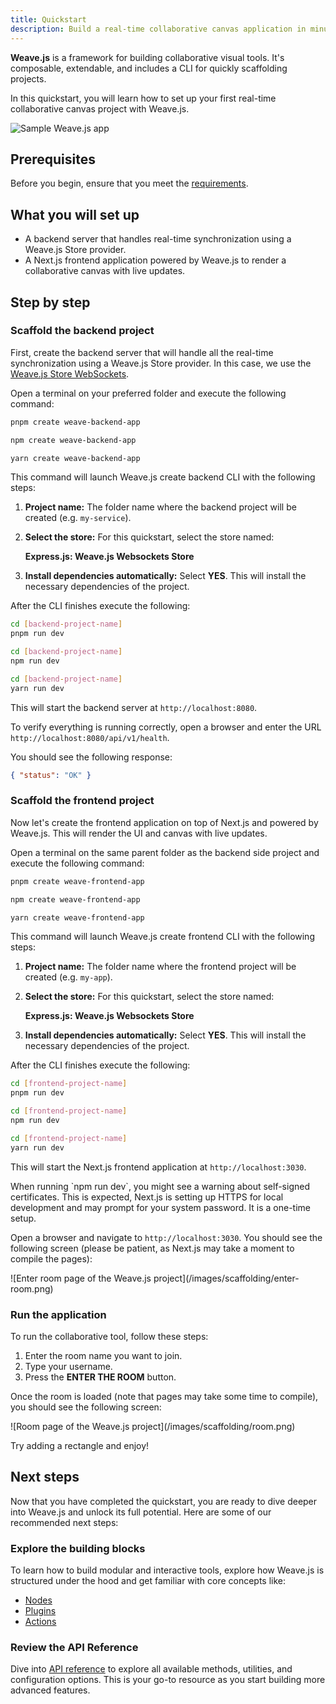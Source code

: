 ```yaml
---
title: Quickstart
description: Build a real-time collaborative canvas application in minutes
---
```



**Weave.js** is a framework for building collaborative visual tools. It's composable, extendable, and includes a CLI for quickly scaffolding projects.

In this quickstart, you will learn how to set up your first real-time collaborative canvas project with Weave.js.


![Sample Weave.js app](/images/sample-app.gif)

## Prerequisites

Before you begin, ensure that you meet the [requirements](/docs/main/requirements).

## What you will set up

- A backend server that handles real-time synchronization using a Weave.js Store provider.
- A Next.js frontend application powered by Weave.js to render a collaborative canvas with live updates.

## Step by step

<div className="fd-steps">

<div className="[&_h3]:fd-step">

### Scaffold the backend project

First, create the backend server that will handle all the real-time synchronization using a Weave.js Store provider.
In this case, we use the [Weave.js Store WebSockets](/docs/main/build/stores/websockets-store).

Open a terminal on your preferred folder and execute the following command:

```bash tab="pnpm"
pnpm create weave-backend-app
```

```bash tab="npm"
npm create weave-backend-app
```

```bash tab="yarn"
yarn create weave-backend-app
```

This command will launch Weave.js create backend CLI with the following steps:

1. **Project name:**  The folder name where the backend project will be created (e.g. `my-service`).
2. **Select the store:**  For this quickstart, select the store named:

    **Express.js: Weave.js Websockets Store**

3. **Install dependencies automatically:** Select **YES**.  This will install the necessary dependencies of the project.

After the CLI finishes execute the following:

```bash tab="pnpm"
cd [backend-project-name]
pnpm run dev
```

```bash tab="npm"
cd [backend-project-name]
npm run dev
```

```bash tab="yarn"
cd [backend-project-name]
yarn run dev
```

This will start the backend server at `http://localhost:8080`. 

To verify everything is running correctly, open a browser and enter the URL `http://localhost:8080/api/v1/health`.

You should see the following response:

```json
{ "status": "OK" }
```

</div>

<div className="[&_h3]:fd-step">

### Scaffold the frontend project

Now let's create the frontend application on top of Next.js and powered by Weave.js.
This will render the UI and canvas with live updates.

Open a terminal on the same parent folder as the backend side project and execute the following command:

```bash tab="pnpm"
pnpm create weave-frontend-app
```

```bash tab="npm"
npm create weave-frontend-app
```

```bash tab="yarn"
yarn create weave-frontend-app
```

This command will launch Weave.js create frontend CLI with the following steps:

1. **Project name:**  The folder name where the frontend project will be created (e.g. `my-app`).

2. **Select the store:**  For this quickstart, select the store named:

    **Express.js: Weave.js Websockets Store**

3. **Install dependencies automatically:** Select **YES**.  This will install the necessary dependencies of the project.

After the CLI finishes execute the following:

```bash tab="pnpm"
cd [frontend-project-name]
pnpm run dev
```

```bash tab="npm"
cd [frontend-project-name]
npm run dev
```

```bash tab="yarn"
cd [frontend-project-name]
yarn run dev
```

This will start the Next.js frontend application at `http://localhost:3030`.

<Callout title="Self-signed certificate warning">
When running `npm run dev`, you might see a warning about self-signed certificates.
This is expected, Next.js is setting up HTTPS for local development and may prompt for your system password. 
It is a one-time setup.
</Callout>

Open a browser and navigate to `http://localhost:3030`. You should see the following screen (please be patient, as Next.js may take a moment to compile the pages):

<div className="flex justify-center items-center *:max-w-[600px] bg-gradient-to-br from-fd-primary/10 rounded-xl border">
  ![Enter room page of the Weave.js project](/images/scaffolding/enter-room.png)
</div>

</div>

<div className="[&_h3]:fd-step">

### Run the application

To run the collaborative tool, follow these steps:

1. Enter the room name you want to join.
2. Type your username.
3. Press the **ENTER THE ROOM** button.

Once the room is loaded (note that pages may take some time to compile), you should see the following screen:

<div className="flex justify-center items-center *:max-w-[600px] bg-gradient-to-br from-fd-primary/10 rounded-xl border">
  ![Room page of the Weave.js project](/images/scaffolding/room.png)
</div>

Try adding a rectangle and enjoy!

</div>

</div>

## Next steps

Now that you have completed the quickstart, you are ready to dive deeper into Weave.js and unlock its full potential. 
Here are some of our recommended next steps:

### Explore the building blocks

To learn how to build modular and interactive tools, explore how Weave.js is structured under the hood and get familiar with core concepts like:

- [Nodes](/docs/main/build/nodes)
- [Plugins](/docs/main/build/plugins)
- [Actions](/docs/main/build/actions)

### Review the API Reference

Dive into [API reference](/docs/sdk) to explore all available methods, utilities, and configuration options.
This is your go-to resource as you start building more advanced features.
